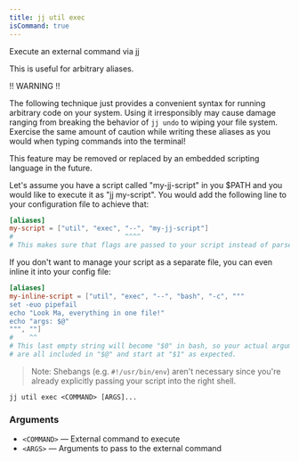 ```yaml
---
title: jj util exec
isCommand: true
---
```


Execute an external command via jj

This is useful for arbitrary aliases.

!! WARNING !!

The following technique just provides a convenient syntax for running
arbitrary code on your system. Using it irresponsibly may cause damage
ranging from breaking the behavior of `jj undo` to wiping your file system.
Exercise the same amount of caution while writing these aliases as you would
when typing commands into the terminal!

This feature may be removed or replaced by an embedded scripting language in
the future.

Let's assume you have a script called "my-jj-script" in you $PATH and you
would like to execute it as "jj my-script". You would add the following line
to your configuration file to achieve that:

```toml
[aliases]
my-script = ["util", "exec", "--", "my-jj-script"]
#                            ^^^^
# This makes sure that flags are passed to your script instead of parsed by jj.
```

If you don't want to manage your script as a separate file, you can even
inline it into your config file:

```toml
[aliases]
my-inline-script = ["util", "exec", "--", "bash", "-c", """
set -euo pipefail
echo "Look Ma, everything in one file!"
echo "args: $@"
""", ""]
#    ^^
# This last empty string will become "$0" in bash, so your actual arguments
# are all included in "$@" and start at "$1" as expected.
```

> Note: Shebangs (e.g. `#!/usr/bin/env`) aren't necessary since you're
> already explicitly passing your script into the right shell.

```shell title="Usage"
jj util exec <COMMAND> [ARGS]...
```

### Arguments

- `<COMMAND>` — External command to execute
- `<ARGS>` — Arguments to pass to the external command

